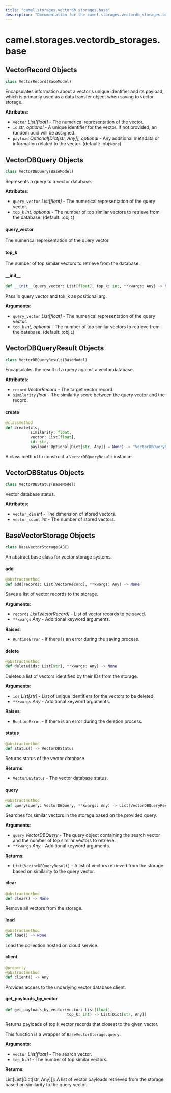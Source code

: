 ```yaml
---
title: "camel.storages.vectordb_storages.base"
description: "Documentation for the camel.storages.vectordb_storages.base module"
---
```


<a id="camel.storages.vectordb_storages.base"></a>

# camel.storages.vectordb\_storages.base

<a id="camel.storages.vectordb_storages.base.VectorRecord"></a>

## VectorRecord Objects

```python
class VectorRecord(BaseModel)
```

Encapsulates information about a vector's unique identifier and its
payload, which is primarily used as a data transfer object when saving
to vector storage.

**Attributes**:

- `vector` _List[float]_ - The numerical representation of the vector.
- `id` _str, optional_ - A unique identifier for the vector. If not
  provided, an random uuid will be assigned.
- `payload` _Optional[Dict[str, Any]], optional_ - Any additional metadata
  or information related to the vector. (default: :obj:`None`)

<a id="camel.storages.vectordb_storages.base.VectorDBQuery"></a>

## VectorDBQuery Objects

```python
class VectorDBQuery(BaseModel)
```

Represents a query to a vector database.

**Attributes**:

- `query_vector` _List[float]_ - The numerical representation of the query
  vector.
- `top_k` _int, optional_ - The number of top similar vectors to retrieve
  from the database. (default: :obj:`1`)

<a id="camel.storages.vectordb_storages.base.VectorDBQuery.query_vector"></a>

#### query\_vector

The numerical representation of the query vector.

<a id="camel.storages.vectordb_storages.base.VectorDBQuery.top_k"></a>

#### top\_k

The number of top similar vectors to retrieve from the database.

<a id="camel.storages.vectordb_storages.base.VectorDBQuery.__init__"></a>

#### \_\_init\_\_

```python
def __init__(query_vector: List[float], top_k: int, **kwargs: Any) -> None
```

Pass in query_vector and tok_k as positional arg.

**Arguments**:

- `query_vector` _List[float]_ - The numerical representation of the
  query vector.
- `top_k` _int, optional_ - The number of top similar vectors to
  retrieve from the database. (default: :obj:`1`)

<a id="camel.storages.vectordb_storages.base.VectorDBQueryResult"></a>

## VectorDBQueryResult Objects

```python
class VectorDBQueryResult(BaseModel)
```

Encapsulates the result of a query against a vector database.

**Attributes**:

- `record` _VectorRecord_ - The target vector record.
- `similarity` _float_ - The similarity score between the query vector and
  the record.

<a id="camel.storages.vectordb_storages.base.VectorDBQueryResult.create"></a>

#### create

```python
@classmethod
def create(cls,
           similarity: float,
           vector: List[float],
           id: str,
           payload: Optional[Dict[str, Any]] = None) -> "VectorDBQueryResult"
```

A class method to construct a `VectorDBQueryResult` instance.

<a id="camel.storages.vectordb_storages.base.VectorDBStatus"></a>

## VectorDBStatus Objects

```python
class VectorDBStatus(BaseModel)
```

Vector database status.

**Attributes**:

- `vector_dim` _int_ - The dimension of stored vectors.
- `vector_count` _int_ - The number of stored vectors.

<a id="camel.storages.vectordb_storages.base.BaseVectorStorage"></a>

## BaseVectorStorage Objects

```python
class BaseVectorStorage(ABC)
```

An abstract base class for vector storage systems.

<a id="camel.storages.vectordb_storages.base.BaseVectorStorage.add"></a>

#### add

```python
@abstractmethod
def add(records: List[VectorRecord], **kwargs: Any) -> None
```

Saves a list of vector records to the storage.

**Arguments**:

- `records` _List[VectorRecord]_ - List of vector records to be saved.
- `**kwargs` _Any_ - Additional keyword arguments.
  

**Raises**:

- `RuntimeError` - If there is an error during the saving process.

<a id="camel.storages.vectordb_storages.base.BaseVectorStorage.delete"></a>

#### delete

```python
@abstractmethod
def delete(ids: List[str], **kwargs: Any) -> None
```

Deletes a list of vectors identified by their IDs from the storage.

**Arguments**:

- `ids` _List[str]_ - List of unique identifiers for the vectors to be
  deleted.
- `**kwargs` _Any_ - Additional keyword arguments.
  

**Raises**:

- `RuntimeError` - If there is an error during the deletion process.

<a id="camel.storages.vectordb_storages.base.BaseVectorStorage.status"></a>

#### status

```python
@abstractmethod
def status() -> VectorDBStatus
```

Returns status of the vector database.

**Returns**:

- `VectorDBStatus` - The vector database status.

<a id="camel.storages.vectordb_storages.base.BaseVectorStorage.query"></a>

#### query

```python
@abstractmethod
def query(query: VectorDBQuery, **kwargs: Any) -> List[VectorDBQueryResult]
```

Searches for similar vectors in the storage based on the provided
query.

**Arguments**:

- `query` _VectorDBQuery_ - The query object containing the search
  vector and the number of top similar vectors to retrieve.
- `**kwargs` _Any_ - Additional keyword arguments.
  

**Returns**:

- `List[VectorDBQueryResult]` - A list of vectors retrieved from the
  storage based on similarity to the query vector.

<a id="camel.storages.vectordb_storages.base.BaseVectorStorage.clear"></a>

#### clear

```python
@abstractmethod
def clear() -> None
```

Remove all vectors from the storage.

<a id="camel.storages.vectordb_storages.base.BaseVectorStorage.load"></a>

#### load

```python
@abstractmethod
def load() -> None
```

Load the collection hosted on cloud service.

<a id="camel.storages.vectordb_storages.base.BaseVectorStorage.client"></a>

#### client

```python
@property
@abstractmethod
def client() -> Any
```

Provides access to the underlying vector database client.

<a id="camel.storages.vectordb_storages.base.BaseVectorStorage.get_payloads_by_vector"></a>

#### get\_payloads\_by\_vector

```python
def get_payloads_by_vector(vector: List[float],
                           top_k: int) -> List[Dict[str, Any]]
```

Returns payloads of top k vector records that closest to the given
vector.

This function is a wrapper of `BaseVectorStorage.query`.

**Arguments**:

- `vector` _List[float]_ - The search vector.
- `top_k` _int_ - The number of top similar vectors.
  

**Returns**:

  List[List[Dict[str, Any]]]: A list of vector payloads retrieved
  from the storage based on similarity to the query vector.

